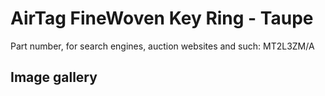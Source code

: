 
# AirTag FineWoven Key Ring - Taupe

Part number, for search engines, auction websites and such: MT2L3ZM/A

## Image gallery

<div style={{ width: '100%', maxWidth: '768px' }}>
<GalleryComponent
    images={[
      {
        original: "/everysource/MT2L3.webp",
        thumbnail: "/everypreview/MT2L3.webp",
      },
      {
        original: "/everysource/MT2L3_AV1.webp",
        thumbnail: "/everypreview/MT2L3_AV1.webp",
      },
      {
        original: "/everysource/MT2L3_AV2.webp",
        thumbnail: "/everypreview/MT2L3_AV2.webp",
      }
    ]}
  />
</div>
